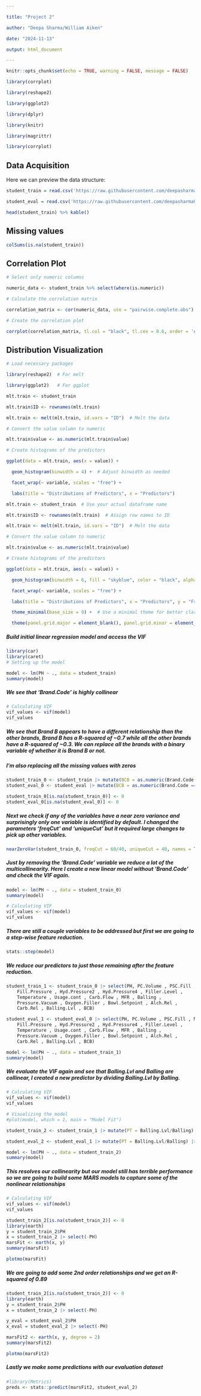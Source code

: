 ```yaml
---

title: "Project 2"

author: "Deepa Sharma/William Aiken"

date: "2024-11-13"

output: html_document

---
```


```r

knitr::opts_chunk$set(echo = TRUE, warning = FALSE, message = FALSE) 

library(corrplot)

library(reshape2)

library(ggplot2)

library(dplyr)

library(knitr)

library(magrittr)

library(corrplot)

```

## Data Acquisition

Here we can preview the data structure:

```r

student_train = read.csv('https://raw.githubusercontent.com/deepasharma06/Data-624/refs/heads/main/StudentData_training.csv')

student_eval = read.csv('https://raw.githubusercontent.com/deepasharma06/Data-624/refs/heads/main/StudentEvaluation_test.csv')

head(student_train) %>% kable()

```

## Missing values

```r

colSums(is.na(student_train))

```

## Correlation Plot

```r

# Select only numeric columns

numeric_data <- student_train %>% select(where(is.numeric))

# Calculate the correlation matrix

correlation_matrix <- cor(numeric_data, use = "pairwise.complete.obs")

# Create the correlation plot

corrplot(correlation_matrix, tl.col = "black", tl.cex = 0.6, order = 'AOE')

```

## Distribution Visualization

```r

# Load necessary packages

library(reshape2)  # For melt

library(ggplot2)   # For ggplot

mlt.train <- student_train  

mlt.train$ID <- rownames(mlt.train)  

mlt.train <- melt(mlt.train, id.vars = "ID")  # Melt the data

# Convert the value column to numeric

mlt.train$value <- as.numeric(mlt.train$value)

# Create histograms of the predictors

ggplot(data = mlt.train, aes(x = value)) +

  geom_histogram(binwidth = 4) +  # Adjust binwidth as needed

  facet_wrap(~ variable, scales = "free") +

  labs(title = "Distributions of Predictors", x = "Predictors")

```

```r

mlt.train <- student_train  # Use your actual dataframe name

mlt.train$ID <- rownames(mlt.train)  # Assign row names to ID

mlt.train <- melt(mlt.train, id.vars = "ID")  # Melt the data

# Convert the value column to numeric

mlt.train$value <- as.numeric(mlt.train$value)

# Create histograms of the predictors

ggplot(data = mlt.train, aes(x = value)) +

  geom_histogram(binwidth = 6, fill = "skyblue", color = "black", alpha = 0.8) +  # Adjust binwidth as needed

  facet_wrap(~ variable, scales = "free") +

  labs(title = "Distributions of Predictors", x = "Predictors", y = "Frequency") +

  theme_minimal(base_size = 9) +  # Use a minimal theme for better clarity

  theme(panel.grid.major = element_blank(), panel.grid.minor = element_blank())  # Clean up grid lines

```

##### Build initial linear regression model and access the VIF

```r
library(car)
library(caret)
# Setting up the model

model <- lm(PH ~ ., data = student_train)
summary(model)
```

##### We see that 'Brand.Code' is highly collinear

```r
# Calculating VIF
vif_values <- vif(model)
vif_values
```


##### We see that Brand B appears to have a different relationship than the other brands, Brand B has a R-squared of ~0.7 while all the other brands have a R-squared of ~0.3.  We can replace all the brands with a binary variable of whether it is Brand B or not.

##### I'm also replacing all the missing values with zeros

```r
student_train_0 <- student_train |> mutate(BCB = as.numeric(Brand.Code =='B')) |> select(-Brand.Code)
student_eval_0 <- student_eval |> mutate(BCB = as.numeric(Brand.Code =='B')) |> select(-Brand.Code)

student_train_0[is.na(student_train_0)] <- 0
student_eval_0[is.na(student_eval_0)] <- 0
```

##### Next we check if any of the variables have a near zero variance and surprisingly only one variable is identified by default.  I changed the parameters 'freqCut' and 'uniqueCut' but it required large changes to pick up other variables.

```r
nearZeroVar(student_train_0, freqCut = 60/40, uniqueCut = 40, names = TRUE)
```

##### Just by removing the 'Brand.Code' variable we reduce a lot of the multicollinearity.  Here I create a new linear model without 'Brand.Code' and check the VIF again.


```r
model <- lm(PH ~ ., data = student_train_0)
summary(model)
```

```r
# Calculating VIF
vif_values <- vif(model)
vif_values
```

##### There are still a couple variables to be addressed but first we are going to a step-wise feature reduction.  

```r
stats::step(model)
```

##### We reduce our predictors to just those remaining after the feature reduction.

```r
student_train_1 <- student_train_0 |> select(PH, PC.Volume , PSC.Fill , Mnf.Flow , Carb.Pressure1 , 
    Fill.Pressure , Hyd.Pressure2 , Hyd.Pressure4 , Filler.Level , 
    Temperature , Usage.cont , Carb.Flow , MFR , Balling , 
    Pressure.Vacuum , Oxygen.Filler , Bowl.Setpoint , Alch.Rel , 
    Carb.Rel , Balling.Lvl , BCB)

student_eval_1 <- student_eval_0 |> select(PH, PC.Volume , PSC.Fill , Mnf.Flow , Carb.Pressure1 , 
    Fill.Pressure , Hyd.Pressure2 , Hyd.Pressure4 , Filler.Level , 
    Temperature , Usage.cont , Carb.Flow , MFR , Balling , 
    Pressure.Vacuum , Oxygen.Filler , Bowl.Setpoint , Alch.Rel , 
    Carb.Rel , Balling.Lvl , BCB)

model <- lm(PH ~ ., data = student_train_1)
summary(model)
```

##### We evaluate the VIF again and see that Balling.Lvl and Balling are collinear, I created a new predictor by dividing Balling.Lvl by Balling.

```r
# Calculating VIF
vif_values <- vif(model)
vif_values
```



```r
# Visualizing the model
#plot(model, which = 1, main = "Model Fit")
```


```r
student_train_2 <- student_train_1 |> mutate(PT = Balling.Lvl/Balling) |> select(-c(Balling, Balling.Lvl))

student_eval_2 <- student_eval_1 |> mutate(PT = Balling.Lvl/Balling) |> select(-c(Balling, Balling.Lvl))

model <- lm(PH ~ ., data = student_train_2)
summary(model)
```

##### This resolves our collinearity but our model still has terrible performance so we are going to build some MARS models to capture some of the nonlinear relationships

```r
# Calculating VIF
vif_values <- vif(model)
vif_values
```

```r
student_train_2[is.na(student_train_2)] <- 0
library(earth)
y = student_train_2$PH
x = student_train_2 |> select(-PH)
marsFit <- earth(x, y)
summary(marsFit)
```

```r
plotmo(marsFit)
```

##### We are going to add some 2nd order relationships and we get an R-squared of 0.89

```r
student_train_2[is.na(student_train_2)] <- 0
library(earth)
y = student_train_2$PH
x = student_train_2 |> select(-PH)

y_eval = student_eval_2$PH
x_eval = student_eval_2 |> select(-PH)

marsFit2 <- earth(x, y, degree = 2)
summary(marsFit2)
```

```r
plotmo(marsFit2)
```

##### Lastly we make some predictions with our evaluation dataset

```r
#library(Metrics)
preds <- stats::predict(marsFit2, student_eval_2)
```


